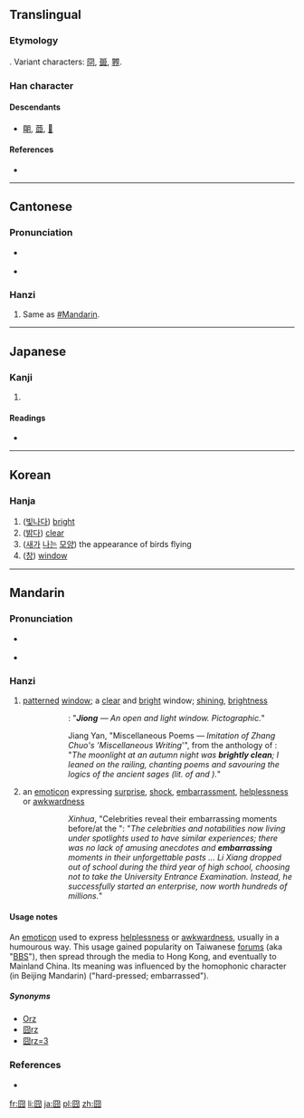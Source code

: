 {{also|冏}}
==Translingual==

===Etymology===
{{liushu|p}}. Variant characters: [[冏]], [[臦]], [[臩]].

===Han character===
{{Han char|rn=31|rad=囗|as=04|sn=7|four=6022<sub>7</sub>|canj=田金月 (WCB)}}

====Descendants====
* [[朙]], [[莔]], [[𥁰]]

====References====
* {{Han ref|kx=0217.100|dkj=04707|dj=0444.130|hdz=10715.120|uh=56E7|ud=22247|bh=CAA8|bd=51880}}

----

==Cantonese==

===Pronunciation===
* {{a|Guangzhou}} {{IPA|/kʷɪŋ³⁵/|lang=yue}}
* {{audio|Pronun 囧 yue.ogg|Audio (Guangzhou Yue)}}

===Hanzi===
{{yue-hanzi|jyut=|y=gwing2}}

# Same as [[#Mandarin]].

----

==Japanese==

===Kanji===
{{ja-kanji|grade=|rs=囗04}}

# {{defn|lang=ja|sort=囗04}}

====Readings====
* {{ja-readings|on=[[けい]] (kei), [[きょう]] (kyō)|kun=[[あきらか]] (akiraka)}}

----

==Korean==

===Hanja===
{{ko-hanja|hangeul=경|rv=gyeong|mr=kyŏng}}

# ([[빛나다]]) [[bright]]
# ([[밝다]]) [[clear]]
# ([[새]]가 [[날다|나는]] [[모양]]) the appearance of birds flying
# ([[창]]) [[window]]

----

==Mandarin==
{{zh-hanzi|[[囧]]}}

===Pronunciation===
* {{a|Beijing}} {{IPA|/ʨi̯ʊŋ²¹⁴/|lang=cmn}}
* {{audio|Pronun 囧 mandarin.ogg|Audio (Mandarin Chinese)}}

===Hanzi===
{{cmn-hanzi|pin=[[jiǒng]] ([[jiong3]])|wg=chiung<sup>3</sup>}}

# [[patterned]] [[window]]; a [[clear]] and [[bright]] window; [[shining]], [[brightness]]
#:{{Hani|《說文‧囧部》：“'''囧'''，窗牖麗廔闓明，象形。”}}
#::''{{w|Shuowen Jiezi}}'': "'''''Jiong''' — An open and light window. Pictographic.''"
#:{{Hani|《文選‧江淹〈雜體詩‧效張綽“雜述”〉》：“'''囧囧'''秋月明，憑軒詠堯老。”}}
#::Jiang Yan, "Miscellaneous Poems — ''Imitation of Zhang Chuo's 'Miscellaneous Writing'''", from the anthology of ''{{w|Wen Xuan}}'': "''The moonlight at an autumn night was '''brightly clean'''; I leaned on the railing, chanting poems and savouring the logics of the ancient sages (lit. of {{w|Yao}} and {{w|Laozi}}).''"
# {{neologism|slang|jocular|lang=cmn}} an [[emoticon]] expressing [[surprise]], [[shock]], [[embarrassment]], [[helplessness]] or [[awkwardness]]
#:{{Hani|新華網《[http://big5.xinhuanet.com/gate/big5/news.xinhuanet.com/overseas/2011-06/07/c_121501794.htm 眾名人爆料高考囧事]》：“而那些生活在光環中的明星和名人們，曾經也有過類似的經歷，他們難忘的往事中也不乏趣聞和'''囧'''事…… 李想在高三時選擇放棄高考，卻成功創業，身價上億。”}}
#::''Xinhua'', "Celebrities reveal their embarrassing moments before/at the {{w|National Higher Education Entrance Examination|University Entrance Examination}}": "''The celebrities and notabilities now living under spotlights used to have similar experiences; there was no lack of amusing anecdotes and '''embarrassing''' moments in their unforgettable pasts ... Li Xiang dropped out of school during the third year of high school, choosing not to take the University Entrance Examination. Instead, he successfully started an enterprise, now worth hundreds of millions.''"

====Usage notes====
An [[emoticon]] used to express [[helplessness]] or [[awkwardness]], usually in a humourous way. This usage gained popularity on Taiwanese [[forums]] (aka "[[BBS]]"), then spread through the media to Hong Kong, and eventually to Mainland China. Its meaning was influenced by the homophonic character (in Beijing Mandarin) {{Hani|[[窘]]}} ("hard-pressed; embarrassed").

=====Synonyms=====
* [[Orz]]
* [[囧rz]]
* [[囧rz=3]]

===References===
* {{cite web|url=http://www.kenengba.com/post/611.html|title=2008年度十大新词|work=kenengba.com|language=Mandarin|accessdate=2009-09-15}}

[[fr:囧]]
[[li:囧]]
[[ja:囧]]
[[pl:囧]]
[[zh:囧]]
